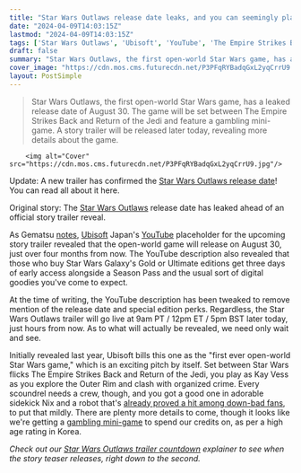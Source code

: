 ```yaml
---
title: "Star Wars Outlaws release date leaks, and you can seemingly play the open-world game 3 days early with the Gold or Ultimate editions"
date: "2024-04-09T14:03:15Z"
lastmod: "2024-04-09T14:03:15Z"
tags: ['Star Wars Outlaws', 'Ubisoft', 'YouTube', 'The Empire Strikes Back', 'Return of the Jedi', 'Outer Rim']
draft: false
summary: "Star Wars Outlaws, the first open-world Star Wars game, has a leaked release date of August 30. The game will be set between The Empire Strikes Back and Return of the Jedi and feature a gambling mini-game. A story trailer will be released later today, revealing more details about the game."
cover_image: "https://cdn.mos.cms.futurecdn.net/P3PFqRYBadqGxL2yqCrrU9.jpg" 
layout: PostSimple
---
```

> Star Wars Outlaws, the first open-world Star Wars game, has a leaked release date of August 30. The game will be set between The Empire Strikes Back and Return of the Jedi and feature a gambling mini-game. A story trailer will be released later today, revealing more details about the game.


        <img alt="Cover" src="https://cdn.mos.cms.futurecdn.net/P3PFqRYBadqGxL2yqCrrU9.jpg"/>
        
Update: A new trailer has confirmed the [Star Wars Outlaws release date](https://www.gamesradar.com/star-wars-outlaws-release-date-trailer/)! You can read all about it here.

Original story: The [Star Wars Outlaws](https://www.gamesradar.com/star-wars-outlaws-guide/) release date has leaked ahead of an official story trailer reveal. 

As Gematsu [notes](https://x.com/gematsu/status/1777675501298970670), [Ubisoft](https://www.gamesradar.com/uk/tag/ubisoft/) Japan's [YouTube](https://www.gamesradar.com/uk/tag/youtube/) placeholder for the upcoming story trailer revealed that the open-world game will release on August 30, just over four months from now. The YouTube description also revealed that those who buy Star Wars Galaxy's Gold or Ultimate editions get three days of early access alongside a Season Pass and the usual sort of digital goodies you've come to expect. 

At the time of writing, the YouTube description has been tweaked to remove mention of the release date and special edition perks. Regardless, the Star Wars Outlaws trailer will go live at 9am PT / 12pm ET / 5pm BST later today, just hours from now. As to what will actually be revealed, we need only wait and see.

Initially revealed last year, Ubisoft bills this one as the "first ever open-world Star Wars game," which is an exciting pitch by itself. Set between Star Wars flicks The Empire Strikes Back and Return of the Jedi, you play as Kay Vess as you explore the Outer Rim and clash with organized crime. Every scoundrel needs a crew, though, and you got a good one in adorable sidekick Nix and a robot that's [already proved a hit among down-bad fans](https://www.gamesradar.com/star-wars-outlaws-lead-is-kinda-surprised-everyone-wants-to-bang-the-droid/), to put that mildly. There are plenty more details to come, though it looks like we're getting a [gambling mini-game](https://www.gamesradar.com/star-wars-outlaws-will-release-with-a-high-age-rating-in-korea-partly-thanks-to-gambling-mini-game/) to spend our credits on, as per a high age rating in Korea.

*Check out our *[<em>Star Wars Outlaws trailer countdown</em>](https://www.gamesradar.com/star-wars-outlaws-trailer-release-time-countdown-story/)* explainer to see when the story teaser releases, right down to the second.*
        